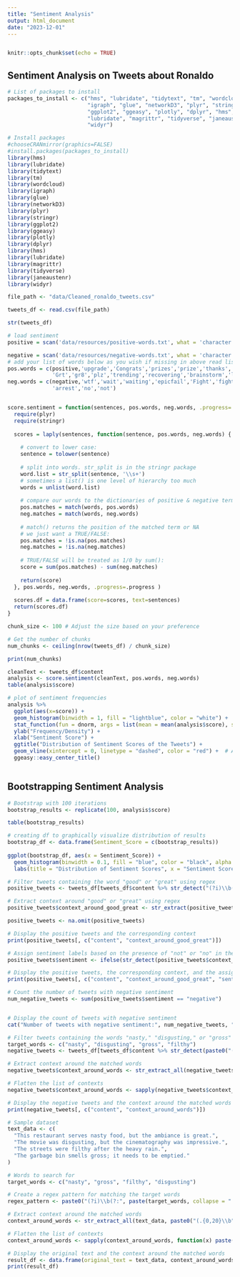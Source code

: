 ```yaml
---
title: "Sentiment Analysis"
output: html_document
date: "2023-12-01"
---
```

```r

```

```r
knitr::opts_chunk$set(echo = TRUE)
```

## Sentiment Analysis on Tweets about Ronaldo

```r
# List of packages to install
packages_to_install <- c("hms", "lubridate", "tidytext", "tm", "wordcloud",
                         "igraph", "glue", "networkD3", "plyr", "stringr",
                         "ggplot2", "ggeasy", "plotly", "dplyr", "hms",
                         "lubridate", "magrittr", "tidyverse", "janeaustenr",
                         "widyr")

# Install packages
#chooseCRANmirror(graphics=FALSE)
#install.packages(packages_to_install)
library(hms)
library(lubridate) 
library(tidytext)
library(tm)
library(wordcloud)
library(igraph)
library(glue)
library(networkD3)
library(plyr)
library(stringr)
library(ggplot2)
library(ggeasy)
library(plotly)
library(dplyr)  
library(hms)
library(lubridate) 
library(magrittr)
library(tidyverse)
library(janeaustenr)
library(widyr)

file_path <- "data/Cleaned_ronaldo_tweets.csv"

tweets_df <- read.csv(file_path)

str(tweets_df)

# load sentiment 
positive = scan('data/resources/positive-words.txt', what = 'character', comment.char = ';')

negative = scan('data/resources/negative-words.txt', what = 'character', comment.char = ';')
# add your list of words below as you wish if missing in above read lists
pos.words = c(positive,'upgrade','Congrats','prizes','prize','thanks','thnx',
              'Grt','gr8','plz','trending','recovering','brainstorm','leader')
neg.words = c(negative,'wtf','wait','waiting','epicfail','Fight','fighting',
              'arrest','no','not')


```

```r

```


```r
score.sentiment = function(sentences, pos.words, neg.words, .progress='none') {
  require(plyr)
  require(stringr)
  
  scores = laply(sentences, function(sentence, pos.words, neg.words) {
    
    # convert to lower case:
    sentence = tolower(sentence)
    
    # split into words. str_split is in the stringr package
    word.list = str_split(sentence, '\\s+')
    # sometimes a list() is one level of hierarchy too much
    words = unlist(word.list)
    
    # compare our words to the dictionaries of positive & negative terms
    pos.matches = match(words, pos.words)
    neg.matches = match(words, neg.words)
    
    # match() returns the position of the matched term or NA
    # we just want a TRUE/FALSE:
    pos.matches = !is.na(pos.matches)
    neg.matches = !is.na(neg.matches)
    
    # TRUE/FALSE will be treated as 1/0 by sum():
    score = sum(pos.matches) - sum(neg.matches)
    
    return(score)
  }, pos.words, neg.words, .progress=.progress )
  
  scores.df = data.frame(score=scores, text=sentences)
  return(scores.df)
}

chunk_size <- 100 # Adjust the size based on your preference

# Get the number of chunks
num_chunks <- ceiling(nrow(tweets_df) / chunk_size)

print(num_chunks)

```

```r
cleanText <- tweets_df$content
analysis <- score.sentiment(cleanText, pos.words, neg.words)
table(analysis$score)


```

```r
# plot of sentiment frequencies
analysis %>%
  ggplot(aes(x=score)) +
  geom_histogram(binwidth = 1, fill = "lightblue", color = "white") +
  stat_function(fun = dnorm, args = list(mean = mean(analysis$score), sd = sd(analysis$score)), color = "orange", size = 1) +  # Add smoothed curve
  ylab("Frequency/Density") +
  xlab("Sentiment Score") +
  ggtitle("Distribution of Sentiment Scores of the Tweets") +
  geom_vline(xintercept = 0, linetype = "dashed", color = "red") +  # Add vertical line at score 0
  ggeasy::easy_center_title()
  
```


## Bootstrapping Sentiment Analysis
```r
# Bootstrap with 100 iterations
bootstrap_results <- replicate(100, analysis$score)

table(bootstrap_results)

# creating df to graphically visualize distribution of results
bootstrap_df <- data.frame(Sentiment_Score = c(bootstrap_results))
  
ggplot(bootstrap_df, aes(x = Sentiment_Score)) +
  geom_histogram(binwidth = 0.1, fill = "blue", color = "black", alpha = 0.7) +
  labs(title = "Distribution of Sentiment Scores", x = "Sentiment Score", y = "Frequency")
```
```r
# Filter tweets containing the word "good" or "great" using regex
positive_tweets <- tweets_df[tweets_df$content %>% str_detect("(?i)\\b(good|great)\\b"), ]

# Extract context around "good" or "great" using regex
positive_tweets$context_around_good_great <- str_extract(positive_tweets$content, "(?i)\\b\\w+\\s+(good|great)\\s+\\w+\\b")

positive_tweets <- na.omit(positive_tweets)

# Display the positive tweets and the corresponding context
print(positive_tweets[, c("content", "context_around_good_great")])


```
```r
# Assign sentiment labels based on the presence of "not" or "no" in the context
positive_tweets$sentiment <- ifelse(str_detect(positive_tweets$context_around_good_great, "(?i)\\b(not|no)\\b"), "negative", "positive")

# Display the positive tweets, the corresponding context, and the assigned sentiment labels
print(positive_tweets[, c("content", "context_around_good_great", "sentiment")])
```

```r
# Count the number of tweets with negative sentiment
num_negative_tweets <- sum(positive_tweets$sentiment == "negative")


# Display the count of tweets with negative sentiment
cat("Number of tweets with negative sentiment:", num_negative_tweets, "\n")
```
```r
# Filter tweets containing the words "nasty," "disgusting," or "gross" using regex
target_words <- c("nasty", "disgusting", "gross", "filthy")
negative_tweets <- tweets_df[tweets_df$content %>% str_detect(paste0("(?i)\\b(", paste(target_words, collapse = "|"), ")\\b")), ]

# Extract context around the matched words
negative_tweets$context_around_words <- str_extract_all(negative_tweets$content, "(?i)(\\b\\w+\\s+\\w+\\s+\\b(?:nasty|disgusting|gross|filthy)\\b\\s+\\w+\\s+\\w+\\b)")

# Flatten the list of contexts
negative_tweets$context_around_words <- sapply(negative_tweets$context_around_words, function(x) paste(x, collapse = " | "))

# Display the negative tweets and the context around the matched words
print(negative_tweets[, c("content", "context_around_words")])

```
```r
# Sample dataset
text_data <- c(
  "This restaurant serves nasty food, but the ambiance is great.",
  "The movie was disgusting, but the cinematography was impressive.",
  "The streets were filthy after the heavy rain.",
  "The garbage bin smells gross; it needs to be emptied."
)

# Words to search for
target_words <- c("nasty", "gross", "filthy", "disgusting")

# Create a regex pattern for matching the target words
regex_pattern <- paste0("(?i)\\b(?:", paste(target_words, collapse = "|"), ")\\b")

# Extract context around the matched words
context_around_words <- str_extract_all(text_data, paste0("(.{0,20}\\b", regex_pattern, "\\b.{0,20})"))

# Flatten the list of contexts
context_around_words <- sapply(context_around_words, function(x) paste(x, collapse = " | "))

# Display the original text and the context around the matched words
result_df <- data.frame(original_text = text_data, context_around_words)
print(result_df)

```



